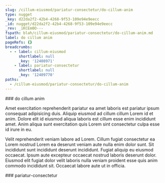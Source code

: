```yaml
---
slug: /cillum-eiusmod/pariatur-consectetur/do-cillum-anim
type: nugget
_key: d22da2f2-42b4-4268-9f53-109e94e9eecc
_id: nugget/d22da2f2-42b4-4268-9f53-109e94e9eecc
_rev: _iKCEm0O---
fspath: blah/cillum-eiusmod/pariatur-consectetur/do-cillum-anim.md
label: do cillum anim
pageRefs: {}
breadcrumbs:
  - - label: cillum-eiusmod
      shortlabel: null
      _key: '12408971'
    - label: pariatur-consectetur
      shortlabel: null
      _key: '12409770'
paths:
  - /cillum-eiusmod/pariatur-consectetur/do-cillum-anim
---
```


<NuggetArea>
<Nugget slug="/cillum-eiusmod/pariatur-consectetur/do-cillum-anim" type="nugget" _key="d22da2f2-42b4-4268-9f53-109e94e9eecc" _id="nugget/d22da2f2-42b4-4268-9f53-109e94e9eecc" _rev="_iKCEm0O---" fspath="blah/cillum-eiusmod/pariatur-consectetur/do-cillum-anim.md" label="do cillum anim" paths="/cillum-eiusmod/pariatur-consectetur/do-cillum-anim">
<NuggetBody>
### do cillum anim

Amet exercitation reprehenderit pariatur ea amet laboris est pariatur ipsum consequat adipisicing duis. Aliquip eiusmod ad cillum cillum Lorem id et anim. Dolore elit id eiusmod aliqua laboris est cillum esse enim incididunt amet. Anim aliqua sunt exercitation quis Lorem sint consectetur culpa esse id irure in eu.

Velit reprehenderit veniam labore ad Lorem. Cillum fugiat consectetur ea Lorem nostrud Lorem ea deserunt veniam aute nulla enim dolor sunt. Sit incididunt sunt incididunt deserunt incididunt. Fugiat aliquip eu eiusmod occaecat. Ipsum aute excepteur occaecat nostrud laboris deserunt dolor. Eiusmod elit fugiat dolor velit laboris nulla veniam proident esse quis anim commodo incididunt sit. Occaecat labore aute ut in officia.

</NuggetBody>
<Breadcrumbs>
<Crumbs>
<Crumb _key="12408971" label="cillum-eiusmod" /><Crumb _key="12409770" label="pariatur-consectetur" />
</Crumbs>
</Breadcrumbs>
</Nugget>

<NuggetsInbound>
</NuggetsInbound>
<NuggetsOutbound>
</NuggetsOutbound>
</NuggetArea>
<PassagesInbound>
<Passage direction="inbound" type="passage" _key="12409770" _id="passage/12409770" _rev="_iKCEm0----" label="pariatur-consectetur" passage="pariatur-consectetur" fspath="blah/cillum-eiusmod/pariatur-consectetur" paths="/cillum-eiusmod/pariatur-consectetur" slug="/cillum-eiusmod/pariatur-consectetur">
<NuggetBody>
### pariatur-consectetur

</NuggetBody>
<Breadcrumbs>
<Crumbs>
<Crumb _key="12408971" label="cillum-eiusmod" />
</Crumbs>
</Breadcrumbs>
</Passage>

</PassagesInbound>
<PassagesOutbound>
</PassagesOutbound>